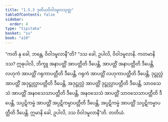 ```yaml
---
title: "1.5.3 ဒုတိယဝိဝါဒမူလသုတ္တ"
tableOfContents: false
sidebar:
  order: 4
type: "tipitaka"
basket: "su"
book: "a10"
---
```



<DynamicBreadcrumb />

<Division number="43" book="a10">

<Paragraph number="299" book="a10">
“ကတိ နု ခေါ, ဘန္တေ, ဝိဝါဒမူလာနီ”တိ? “ဒသ ခေါ, ဥပါလိ, ဝိဝါဒမူလာနိ. ကတမာနိ ဒသ? ဣဓုပါလိ, ဘိက္ခူ အနာပတ္တိံ အာပတ္တီတိ ဒီပေန္တိ, အာပတ္တိံ အနာပတ္တီတိ ဒီပေန္တိ, လဟုကံ အာပတ္တိံ ဂရုကာပတ္တီတိ ဒီပေန္တိ, ဂရုကံ အာပတ္တိံ လဟုကာပတ္တီတိ ဒီပေန္တိ, ဒုဋ္ဌုလ္လံ အာပတ္တိံ အဒုဋ္ဌုလ္လာပတ္တီတိ ဒီပေန္တိ, အဒုဋ္ဌုလ္လံ အာပတ္တိံ ဒုဋ္ဌုလ္လာပတ္တီတိ ဒီပေန္တိ, သာဝသေသံ အာပတ္တိံ အနဝသေသာပတ္တီတိ ဒီပေန္တိ, အနဝသေသံ အာပတ္တိံ သာဝသေသာပတ္တီတိ ဒီပေန္တိ, သပ္ပဋိကမ္မံ အာပတ္တိံ အပ္ပဋိကမ္မာပတ္တီတိ ဒီပေန္တိ, အပ္ပဋိကမ္မံ အာပတ္တိံ သပ္ပဋိကမ္မာပတ္တီတိ ဒီပေန္တိ. ဣမာနိ ခေါ, ဥပါလိ, ဒသ ဝိဝါဒမူလာနီ”တိ.

</Paragraph>
</Division>

<Paragraph number="300" type="center" book="a10">
တတိယံ.
</Paragraph>